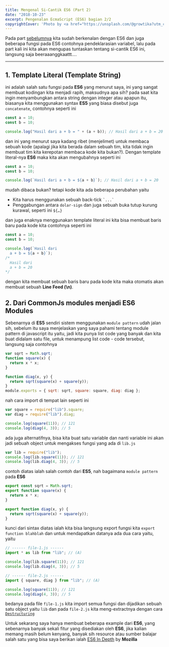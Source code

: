 ```yaml
---
title: Mengenal Si-Cantik ES6 (Part 2)
date: "2018-10-23"
excerpt: Pengenalan EcmaScript (ES6) bagian 2/2
copyrightCover: 'Photo by <a href="https://unsplash.com/@growtika?utm_content=creditCopyText&utm_medium=referral&utm_source=unsplash">Growtika</a> on <a href="https://unsplash.com/photos/a-computer-screen-with-a-keyboard-and-a-box-with-a-logo-YOEHA0Ou8ZY?utm_content=creditCopyText&utm_medium=referral&utm_source=unsplash">Unsplash</a> '
---
```


Pada part [sebelumnya](/articles/mengenal-si-cantik-es6-part-1) kita sudah berkenalan dengan ES6 dan juga beberapa fungsi pada ES6 contohnya pendeklarasian variabel, lalu pada part kali ini kita akan mengupas tuntaskan tentang si-cantik ES6 ini, langsung saja beeraaanggkaattt….

---

## 1. Template Literal (Template String)

ini adalah salah satu fungsi pada **ES6** yang menurut saya, ini yang sangat membuat kodingan kita menjadi rapih, maksudnya apa sih? pada saat kita ingin menyambungkan antara string dengan integer atau apapun itu, biasanya kita menggunakan syntax **ES5** yang biasa disebut juga `concatenate`, contohnya seperti ini

```jsx
const a = 10;
const b = 10;

console.log("Hasil dari a + b = " + (a + b)); // Hasil dari a + b = 20
```

dan ini yang menurut saya kadang ribet (menjelimet) untuk membaca sebuah kode (apalagi jika kita berada dalam sebuah tim, kita tidak ingin membuat tim kita kerepotan membaca kode kita bukan?). Dengan template literal-nya **ES6** maka kita akan mengubahnya seperti ini

```jsx
const a = 10;
const b = 10;

console.log(`Hasil dari a + b = ${a + b}`); // Hasil dari a + b = 20
```

mudah dibaca bukan? tetapi kode kita ada beberapa perubahan yaitu

- Kita harus menggunakan sebuah back-tick `` `...` ``
- Penggabungan antara `dolar-sign` dan juga sebuah buka tutup kurung kurawal, seperti ini `${…}`

dan juga enaknya menggunakan template literal ini kita bisa membuat baris baru pada kode kita contohnya seperti ini

```jsx
const a = 10;
const b = 10;

console.log(`Hasil dari
  a + b = ${a + b}`);
/*
  Hasil dari
  a + b = 20
*/
```

dengan kita membuat sebuah baris baru pada kode kita maka otomatis akan membuat sebuah **Line Feed (\n)**.

## 2. Dari CommonJs modules menjadi ES6 Modules

Sebenarnya di **ES5** sendiri sistem menggunakan `module pattern` udah jalan sih, sebelum itu saya menjelaskan yang saya pahami tentang module pattern di javascript itu yaitu, jadi kita punya list code yang banyak dan kita buat didalam satu file, untuk menampung list code - code tersebut, langsung saja contohnya

```jsx
var sqrt = Math.sqrt;
function square(x) {
  return x * x;
}

function diag(x, y) {
  return sqrt(square(x) + square(y));
}
module.exports = { sqrt: sqrt, square: square, diag: diag };
```

nah cara import di tempat lain seperti ini

```jsx
var square = require("lib").square;
var diag = require("lib").diag;

console.log(square(11)); // 121
console.log(diag(4, 3)); // 5
```

ada juga alternatifnya, bisa kita buat satu variable dan nanti variable ini akan jadi sebuah object untuk mengakses fungsi yang ada di `lib.js`

```jsx
var lib = require("lib");
console.log(lib.square(11)); // 121
console.log(lib.diag(4, 3)); // 5
```

contoh diatas ialah salah contoh dari **ES5**, nah bagaimana `module pattern` pada **ES6**

```jsx
export const sqrt = Math.sqrt;
export function square(x) {
  return x * x;
}

export function diag(x, y) {
  return sqrt(square(x) + square(y));
}
```

kunci dari sintax diatas ialah kita bisa langsung export fungsi kita `export function blahblah` dan untuk mendapatkan datanya ada dua cara yaitu, yaitu

```jsx
// ------ file-1.js ------
import * as lib from "lib"; // (A)

console.log(lib.square(11)); // 121
console.log(lib.diag(4, 3)); // 5

// ------ file-2.js ------
import { square, diag } from "lib"; // (A)

console.log(square(11)); // 121
console.log(diag(4, 3)); // 5
```

bedanya pada file `file-1.js` kita import semua fungsi dan dijadikan sebuah satu object yaitu `lib` dan pada `file-2.js` kita meng-extractnya dengan cara [`Destructuring`](https://hacks.mozilla.org/2015/05/es6-in-depth-destructuring/)

Untuk sekarang saya hanya membuat beberapa example dari **ES6**, yang sebenarnya banyak sekali fitur yang disediakan oleh **ES6**, jika kalian memang masih belum kenyang, banyak sih resource atau sumber balajar salah satu yang bisa saya berikan ialah [ES6 In Depth](https://hacks.mozilla.org/category/es6-in-depth/) by **Mozilla**
